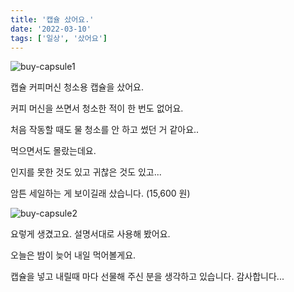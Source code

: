 ```yaml
---
title: '캡슐 샀어요.'
date: '2022-03-10'
tags: ['일상', '샀어요']
---
```


![buy-capsule1](/static/images/posts/buy-capsule1.jpg)

캡슐 커피머신 청소용 캡슐을 샀어요.

커피 머신을 쓰면서 청소한 적이 한 번도 없어요.

처음 작동할 때도 물 청소를 안 하고 썼던 거 같아요..

먹으면서도 몰랐는데요.

인지를 못한 것도 있고 귀찮은 것도 있고...

암튼 세일하는 게 보이길래 샀습니다. (15,600 원)

![buy-capsule2](/static/images/posts/buy-capsule2.jpg)

요렇게 생겼고요. 설명서대로 사용해 봤어요.

오늘은 밤이 늦어 내일 먹어볼게요.

캡슐을 넣고 내릴때 마다 선물해 주신 분을 생각하고 있습니다. 감사합니다...